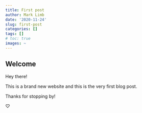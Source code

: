 ```yaml
---
title: First post
author: Mark Limb
date: '2020-11-24'
slug: first-post
categories: []
tags: []
# toc: true
images: ~
---
```


## Welcome

Hey there!

This is a brand new website and this is the very first blog post.

Thanks for stopping by!

&#9825;


